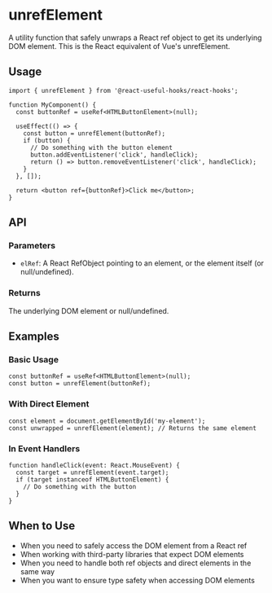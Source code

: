 # unrefElement

A utility function that safely unwraps a React ref object to get its underlying DOM element. This is the React equivalent of Vue's unrefElement.

## Usage

```tsx
import { unrefElement } from '@react-useful-hooks/react-hooks';

function MyComponent() {
  const buttonRef = useRef<HTMLButtonElement>(null);
  
  useEffect(() => {
    const button = unrefElement(buttonRef);
    if (button) {
      // Do something with the button element
      button.addEventListener('click', handleClick);
      return () => button.removeEventListener('click', handleClick);
    }
  }, []);

  return <button ref={buttonRef}>Click me</button>;
}
```

## API

### Parameters

- `elRef`: A React RefObject pointing to an element, or the element itself (or null/undefined).

### Returns

The underlying DOM element or null/undefined.

## Examples

### Basic Usage

```tsx
const buttonRef = useRef<HTMLButtonElement>(null);
const button = unrefElement(buttonRef);
```

### With Direct Element

```tsx
const element = document.getElementById('my-element');
const unwrapped = unrefElement(element); // Returns the same element
```

### In Event Handlers

```tsx
function handleClick(event: React.MouseEvent) {
  const target = unrefElement(event.target);
  if (target instanceof HTMLButtonElement) {
    // Do something with the button
  }
}
```

## When to Use

- When you need to safely access the DOM element from a React ref
- When working with third-party libraries that expect DOM elements
- When you need to handle both ref objects and direct elements in the same way
- When you want to ensure type safety when accessing DOM elements 